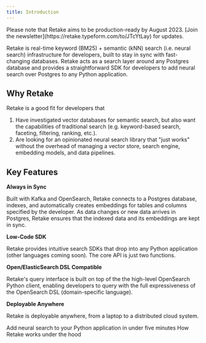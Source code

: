 ```yaml
---
title: Introduction
---
```


<Info>
  Please note that Retake aims to be production-ready by August 2023. [Join the
  newsletter](https://retake.typeform.com/to/JTcYtLay) for updates.
</Info>

Retake is real-time keyword (BM25) + semantic (kNN) search (i.e. neural search) infrastructure for developers,
built to stay in sync with fast-changing databases. Retake acts as a search layer around any Postgres database
and provides a straightforward SDK for developers to add neural search over Postgres to any Python application.

## Why Retake

Retake is a good fit for developers that

1. Have investigated vector databases for semantic search, but also want the capabilities of traditional search
   (e.g. keyword-based search, faceting, filtering, ranking, etc.).
2. Are looking for an opinionated neural search library that "just works" without the overhead of managing a vector store,
   search engine, embedding models, and data pipelines.

## Key Features

**Always in Sync**

Built with Kafka and OpenSearch, Retake connects to a Postgres database, indexes, and automatically creates embeddings
for tables and columns specified by the developer. As data changes or new data arrives in Postgres, Retake ensures that
the indexed data and its embeddings are kept in sync.

**Low-Code SDK**

Retake provides intuitive search SDKs that drop into any Python application (other languages coming soon).
The core API is just two functions.

**Open/ElasticSearch DSL Compatible**

Retake's query interface is built on top of the the high-level OpenSearch Python client, enabling developers
to query with the full expressiveness of the OpenSearch DSL (domain-specific language).

**Deployable Anywhere**

Retake is deployable anywhere, from a laptop to a distributed cloud system.

<CardGroup cols={2}>
  <Card title="Quick Start" icon="circle-play" href="/quickstart">
    Add neural search to your Python application in under five minutes
  </Card>
  <Card title="Architecture" icon="circle-play" href="/architecture">
    How Retake works under the hood
  </Card>
</CardGroup>
